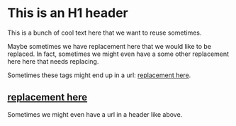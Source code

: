 
# This is an H1 header

This is a bunch of cool text here that we want to reuse sometimes.

Maybe sometimes we have replacement here that we would like to be replaced. In fact, sometimes we might even have a some other replacement here here that needs replacing.

Sometimes these tags might end up in a url: [replacement here](https://www.ottrproject.org/).

## [replacement here](https://www.ottrproject.org/)

Sometimes we might even have a url in a header like above.

